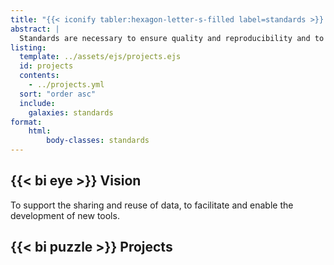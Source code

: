 ```yaml
---
title: "{{< iconify tabler:hexagon-letter-s-filled label=standards >}} Standards"
abstract: |
  Standards are necessary to ensure quality and reproducibility and to support the development of more effective operating procedures (e.g., automation). Virtually all aspects of research and data processing could benefit from clear and consistent standards. In the Standards galaxy, we present our efforts towards developing such standards; these projects typically comprise specifications (i.e., text documents) and code (e.g., validators, visualization).
listing:
  template: ../assets/ejs/projects.ejs
  id: projects
  contents: 
    - ../projects.yml
  sort: "order asc"
  include:
    galaxies: standards
format:
    html:
        body-classes: standards
---
```



## {{< bi eye >}} Vision
To support the sharing and reuse of data, to facilitate and enable the development of new tools.

##  {{< bi puzzle >}} Projects

::: {.projects}
:::